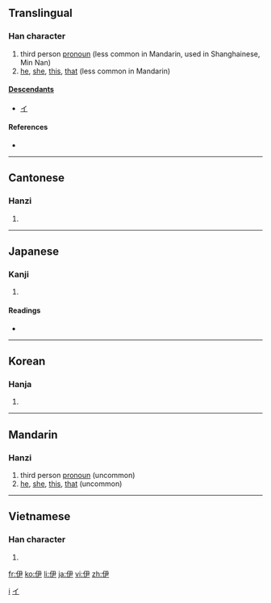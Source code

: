 ==Translingual==

===Han character===
{{Han char|rn=9|rad=人|as=04|sn=6|four=2725<sub>7</sub>|canj=人尸大 (OSK)}}

# third person [[pronoun]] (less common in Mandarin, used in Shanghainese, Min Nan)
# [[he]], [[she]], [[this]], [[that]] (less common in Mandarin)

====[[Descendant]]s====
* [[イ]]

====References====
* {{Han ref|kx=0095.150|dkj=00432|dj=0202.010|hdz=10126.090|uh=4F0A|ud=20234|bh=A5EC|bd=42476}}

[[Category:Han characters from which kana were derived|i]]
[[Category:Han characters from which katakana were derived|イ]]

----

==Cantonese==

===Hanzi===
{{yue-hanzi|jyut=|y=yi1}}

# {{defn|Cantonese|sort=人04}}

----

==Japanese==

===Kanji===
{{ja-kanji|grade=|rs=人04}}

# {{defn|Japanese}}

====Readings====
* {{ja-readings|on=[[い]] (i)|kun=[[これ]] (kore), [[かれ]] (kare), [[ただ]] (tada)}}

----

==Korean==

===Hanja===
{{ko-hanja|hangeul=이|rv=i|mr=i}}

# {{defn|Korean|sort=人04}}

----

==Mandarin==

===Hanzi===
{{cmn-hanzi|pin=[[yī]] ([[yi1]])|wg=i<sup>1</sup>}}

# third person [[pronoun]] (uncommon)
# [[he]], [[she]], [[this]], [[that]] (uncommon)

----

==Vietnamese==

===Han character===
{{vi-hantu|[[y]], [[ì]]|rs=人04}}

# {{defn|Vietnamese|sort=人04}}

[[fr:伊]]
[[ko:伊]]
[[li:伊]]
[[ja:伊]]
[[vi:伊]]
[[zh:伊]]